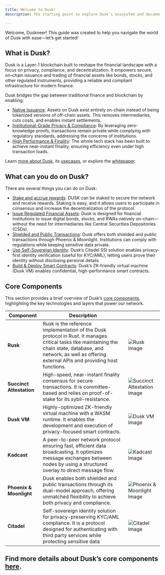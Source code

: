```yaml
---
title: Welcome to Dusk!
description: The starting point to explore Dusk’s ecosystem and documentation.

---
```





Welcome, Duskneer! This guide was created to help you navigate the world of Dusk with ease—let’s get started!


## What is Dusk?

Dusk is a Layer-1 blockchain built to reshape the financial landscape with a focus on privacy, compliance, and decentralization. It empowers secure, on-chain issuance and trading of financial assets like bonds, stocks, and other regulated instruments, providing a reliable and compliant infrastructure for modern finance.

Dusk bridges the gap between traditional finance and blockchain by enabling:
- [Native Issuance](/learn/tokenization-comparison): Assets on Dusk exist entirely on-chain instead of being tokenized versions of off-chain assets. This removes intermediaries, cuts costs, and enables instant settlements.
- [Institutional-Grade Privacy & Compliance](/learn/tokenization-comparison#meeting-institutional-standards):  By leveraging zero-knowledge proofs, transactions remain private while complying with regulatory standards, addressing the concerns of institutions.
- [High Performance & Finality](/learn/introduction/#high-performance-and-finality): The whole tech stack has been built to achieve near-instant finality, ensuring efficiency even under high transaction loads.

Learn [more about Dusk](/learn/introduction), its [usecases](/learn/introduction#use-cases), or explore the [whitepaper](https://dusk-cms.ams3.digitaloceanspaces.com/Dusk_Whitepaper_2024_4db72f92a1.pdf).

## What can you do on Dusk?

There are several things you can do on Dusk:
- [Stake and accrue rewards](/learn/guides/staking-basics/): DUSK can be staked to secure the network and receive rewards. Staking is easy, and it allows users to participate in consensus and increase the decentralization of the protocol.
- [Issue Regulated Financial Assets](https://dusk.network/contact/): Dusk is designed for financial institutions to issue digital bonds, stocks, and RWAs natively on-chain—without the need for intermediaries like Central Securities Depositories (CSDs).
- [Shielded and Public Transactions](/learn/deep-dive/transaction_models/tx-models): Dusk offers both shielded and public transactions through Phoenix & Moonlight. Institutions can comply with regulations while keeping sensitive data private.
- [Use Self-Sovereign Identity](/developer/digital-identity/protocol/): Dusk’s Citadel SSI solution enables privacy-first identity verification (useful for KYC/AML), letting users prove their identity without disclosing personal details
- [Build & Deploy Smart Contracts](/developer/smart-contract/introduction/): Dusk’s ZK-friendly virtual machine (Dusk VM) enables confidential, high-performance smart contracts.



## Core Components

This section provides a brief overview of Dusk’s [core components](/learn/core-components), highlighting the key technologies and layers that power our network.

| **Component**            | **Description**                                                                                                                                                                                                                                                                         |                    |
|-------------------------------|-------------------------------------------------------------------------------------------------------------------------------------------------------------------------------------------------------------------------------------------------------------------------------------------|-----------------------------|
| **Rusk**                      | Rusk is the reference implementation of the Dusk protocol in Rust. It manages critical tasks like maintaining the chain state, database, and network, as well as offering external APIs and providing host functions.                                                                                               | ![Rusk Image](../../../assets/get_started/Rusk.png)    |
| **Succinct Attestation**      | High-speed, near-instant finality consensus for secure transactions. It is committee-based and relies on proof-of-stake for its sybil-resistance.                                                                            | ![Succinct Attestation Image](../../../assets/get_started/Succinct_Attestation.png) |
| **Dusk VM**  | Highly-optimized ZK-friendly virtual machine with a WASM runtime. It enables the development and execution of privacy-focused smart contracts.                                                                   | ![Dusk VM Image](../../../assets/get_started/dusk-vm.png) |
| **Kadcast**    |A peer-to-peer network protocol ensuring fast, efficient data broadcasting. It optimizes message exchanges between nodes by using a structured overlay to direct message flow.                                                                            | ![Kadcast Image](../../../assets/get_started/Kadcast.png) |
| **Phoenix & Moonlight**       | Dusk enables both shielded and public transactions through its dual-model approach, offering unmatched flexibility to achieve both privacy and compliance.                          | ![Phoenix & Moonlight Image](../../../assets/get_started/Phoenix_and_Moonlight.png) |
| **Citadel**                   | Self-sovereign identity solution for privacy-preserving KYC/AML compliance. It is a protocol designed for authenticating with third party services while protecting sensitive data                                     | ![Citadel Image](../../../assets/get_started/Citadel.png) |

Find more details about Dusk’s core components [here](/learn/core-components).
---



<CardGrid>
        <LinkCard title="Join the Community" href="https://discord.gg/dusk-official" description="Writing smart contracts for Dusk"/>
        <LinkCard title="Stake DUSK" href="/learn/guides/staking-basics/" description="Earn rewards while securing the network."/>
        <LinkCard title="Are you a developer?" href="/developer/smart-contract/introduction" description="Learn how to start building here"/>
</CardGrid>
